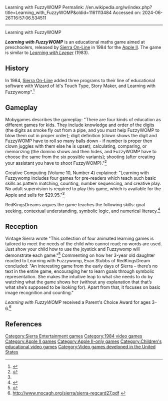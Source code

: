 Learning with FuzzyWOMP
Permalink: //en.wikipedia.org/w/index.php?title=Learning_with_FuzzyWOMP&oldid=1161113484
Accessed on: 2024-06-26T16:57:06.534511



------
Learning with FuzzyWOMP
{{Short description|1984 educational video game}}
{{Infobox video game
| title         = Learning with FuzzyWOMP
| italic title  = 
| collapsible   = 
| state         = 
| image         = Learning with FuzzyWOMP cover.jpg
| caption       = 
| developer     = [[Sierra Entertainment|Sierra On-Line]]
| publisher     = [[Sierra Entertainment|Sierra On-Line]]
| series        = 
| engine        = 
| platforms     = [[Apple II]]
| released      = [[1984 in video gaming|1984]]
| genre         = [[Educational video game|Educational]]
| modes         = 
| director      = 
| producer      = 
| designer      = Michael Mckee<br />Martin Shen
| programmer    = Michael Mckee<br />Martin Shen
| artist        = 
| writer        = 
| composer      = 
| arcade system = 
}}

'''''Learning with FuzzyWOMP''''' is an educational maths game aimed at preschoolers, released by [[Sierra Entertainment|Sierra On-Line]] in 1984 for the [[Apple II]]. The game is similar to ''[[Learning with Leeper]]'' (1983).

==History ==
In 1984, [[Sierra Entertainment|Sierra On-Line]] added three programs to their line of educational software with Wizard of Id's Touch Type, Story Maker, and Learning with Fuzzywomp".<ref name="atarimagazines.com">{{cite web|url=http://www.atarimagazines.com/creative/v10n4/154_Getting_educated_at_CES_.php|title=Getting educated at CES; educational software crowds the show floor.|publisher=}}</ref>

==Gameplay==
Mobygames describes the gameplay: "There are four kinds of education as different games for kids. They include knowledge and order of the digits (the digits as smoke fly out from a pipe, and you must help FuzzyWOMP to blow them out in proper order); digit definition (clown shows the digit and FuzzyWOMP have to roll so many balls down - if number is proper then clown juggles with them else he is upset); calculating, comparing, or memorizing (the domino shows and then hides, and FuzzyWOMP have to choose the same from the six possible variants); shooting (after creating your assistant you have to shoot FuzzyWOMP)."<ref>{{cite web|url=http://www.mobygames.com/game/learning-with-fuzzywomp/|title=Learning with FuzzyWOMP for Apple II (1984) - MobyGames|work=MobyGames}}</ref>

Creative Computing (Volume 10, Number 4) explained: "Learning with Fuzzywomp includes four games for pre-readers which teach such basic skills as pattern matching, counting, number sequencing, and creative play. No adult supervision is required to play this game, which is available for the Apple and sells for $29.95."<ref name="atarimagazines.com"/>

RedKingsDreams argues the game teaches the following skills: goal seeking, contextual understanding, symbolic logic, and numerical literacy.<ref>{{cite web|url=http://redkingsdream.com/2010/10/toddler-games-what-were-playing/|title=Redkingsdream.com|publisher=}}</ref>

==Reception==
Vintage Sierra wrote "This collection of four animated learning games is tailored to meet the needs of the child who cannot read; no words are used. Just show your child how to use the joystick and Fuzzywomp will demonstrate each game."<ref>{{cite web|url=http://www.vintage-sierra.net/childrens/fuzzywomp.php|title=Vintage-Sierra.net - Learning with Fuzzy Womp|publisher=}}</ref> Commenting on how her 3-year old daughter reacted to Learning with Fuzzywomp, Evan Stubbs of RedKingsDream concluded: "An interesting game from the early days of Sierra – there’s no text in the entire game, encouraging her to learn goals through symbolic representation. She makes the intuitive leap to what she needs to do by watching what the game shows her (without any explanation that that’s what she’s supposed to be looking for). Apart from that, it focuses on basic image recognition and counting."

''Learning with FuzzyWOMP'' received a Parent's Choice Award for ages 3–6.<ref>http://www.mocagh.org/sierra/sierra-regcard27.pdf {{Bare URL PDF|date=March 2022}}</ref>

==References==
{{reflist}}

[[Category:Sierra Entertainment games]]
[[Category:1984 video games]]
[[Category:Apple II games]]
[[Category:Apple II-only games]]
[[Category:Children's educational video games]]
[[Category:Video games developed in the United States]]